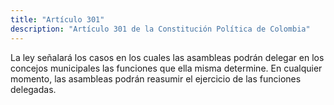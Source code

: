 ```yaml
---
title: "Artículo 301"
description: "Artículo 301 de la Constitución Política de Colombia"
---
```


La ley señalará los casos en los cuales las asambleas podrán delegar en los concejos municipales las funciones que ella misma determine. En cualquier momento, las asambleas podrán reasumir el ejercicio de las funciones delegadas.
